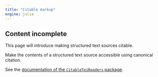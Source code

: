```yaml
---
title: "Citable markup"
engine: julia
---
```



:::{.callout-caution}
## Content incomplete

This page will introduce making structured text sources citable.
:::


Make the contents of a structured text source accessible using canonical citation.

See the [documentation of the `CitableTeiReaders` package](https://hcmid.github.io/CitableTeiReaders.jl/stable/).

